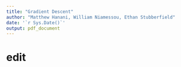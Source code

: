 ```yaml
---
title: "Gradient Descent"
author: "Matthew Hanani, William Niamessou, Ethan Stubberfield"
date: '`r Sys.Date()`'
output: pdf_document
---
```


# edit
